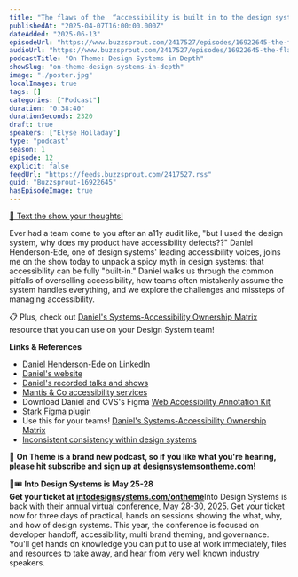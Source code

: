 ```yaml
---
title: "The flaws of the  “accessibility is built in to the design system” argument, with Daniel Henderson-Ede — #12"
publishedAt: "2025-04-07T16:00:00.000Z"
dateAdded: "2025-06-13"
episodeUrl: "https://www.buzzsprout.com/2417527/episodes/16922645-the-flaws-of-the-accessibility-is-built-in-to-the-design-system-argument-with-daniel-henderson-ede-12.mp3"
audioUrl: "https://www.buzzsprout.com/2417527/episodes/16922645-the-flaws-of-the-accessibility-is-built-in-to-the-design-system-argument-with-daniel-henderson-ede-12.mp3"
podcastTitle: "On Theme: Design Systems in Depth"
showSlug: "on-theme-design-systems-in-depth"
image: "./poster.jpg"
localImages: true
tags: []
categories: ["Podcast"]
duration: "0:38:40"
durationSeconds: 2320
draft: true
speakers: ["Elyse Holladay"]
type: "podcast"
season: 1
episode: 12
explicit: false
feedUrl: "https://feeds.buzzsprout.com/2417527.rss"
guid: "Buzzsprout-16922645"
hasEpisodeImage: true
---
```

[📲 Text the show your thoughts!](https://www.buzzsprout.com/twilio/text_messages/2417527/open_sms)

Ever had a team come to you after an a11y audit like, "but I used the design system, why does my product have accessibility defects??" Daniel Henderson-Ede, one of design systems' leading accessibility voices, joins me on the show today to unpack a spicy myth in design systems: that accessibility can be fully "built-in." Daniel walks us through the common pitfalls of overselling accessibility, how teams often mistakenly assume the system handles everything, and we explore the challenges and missteps of managing accessibility.

📋 Plus, check out [Daniel's Systems-Accessibility Ownership Matrix](https://mantisandco.com/resources/tools/systems-accessibility-ownership-matrix) resource that you can use on your Design System team!

**Links & References**

-   [Daniel Henderson-Ede on LinkedIn](https://www.linkedin.com/in/danhendersonede/)
-   [Daniel's website](https://daniel.hendersonede.com/)
-   [Daniel's recorded talks and shows](https://daniel.hendersonede.com/talks/)
-   [Mantis & Co accessibility services](https://mantisandco.com/expertise#product-accessibility-design-support)
-   Download Daniel and CVS's Figma [Web Accessibility Annotation Kit](https://www.figma.com/community/file/1311421011482282592)
-   [Stark Figma plugin](https://www.figma.com/community/plugin/732603254453395948/stark-contrast-accessibility-checker)
-   Use this for your teams! [Daniel's Systems-Accessibility Ownership Matrix](https://mantisandco.com/resources/tools/systems-accessibility-ownership-matrix)
-   [Inconsistent consistency within design systems](https://mantisandco.com/resources/articles/inconsistent-consistency-within-design-systems)

💖 **On Theme is a brand new podcast, so if you like what you're hearing, please hit subscribe and sign up at** [**designsystemsontheme.com**](http://designsystemsontheme.com/)**!**

🎨🎟️ **Into Design Systems is May 25-28  
Get your ticket at** [**intodesignsystems.com/ontheme**](http://intodesignsystems.com/ontheme)Into Design Systems is back with their annual virtual conference, May 28-30, 2025. Get your ticket now for three days of practical, hands on sessions showing the what, why, and how of design systems. This year, the conference is focused on developer handoff, accessibility, multi brand theming, and governance. You'll get hands on knowledge you can put to use at work immediately, files and resources to take away, and hear from very well known industry speakers.
